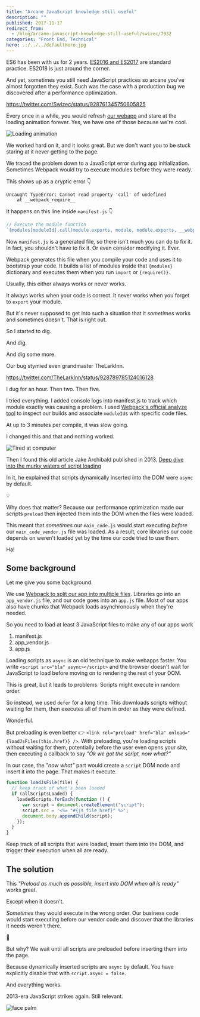 ```yaml
---
title: "Arcane JavaScript knowledge still useful"
description: ""
published: 2017-11-17
redirect_from:
  - /blog/arcane-javascript-knowledge-still-useful/swizec/7932
categories: "Front End, Technical"
hero: ../../../defaultHero.jpg
---
```


ES6 has been with us for 2 years. [ES2016 and ES2017](https://es2017.io) are standard practice. ES2018 is just around the corner.

And yet, sometimes you still need JavaScript practices so arcane you've almost forgotten they exist. Such was the case with a production bug we discovered after a performance optimization.

https://twitter.com/Swizec/status/928761345750605825

Every once in a while, you would refresh [our webapp](https://www.yup.com) and stare at the loading animation forever. Yes, we have one of those because we're cool.

![Loading animation](https://swizec.com/wp-content/uploads/2017/11/yuploader.gif)

We worked hard on it, and it looks great. But we don't want you to be stuck staring at it never getting to the page.

We traced the problem down to a JavaScript error during app initialization. Sometimes Webpack would try to execute modules before they were ready.

This shows up as a cryptic error 👇

```
Uncaught TypeError: Cannot read property 'call' of undefined
    at __webpack_require__
```

It happens on this line inside `manifest.js` 👇

```javascript
// Execute the module function
`{modules[moduleId].call(module.exports, module, module.exports, __webpack_require__)}`;
```

Now `manifest.js` is a generated file, so there isn't much you can do to fix it. In fact, you shouldn't have to fix it. Or even consider modifying it. Ever.

Webpack generates this file when you compile your code and uses it to bootstrap your code. It builds a list of modules inside that `{modules}` dictionary and executes them when you run `import` or `{require()}`.

Usually, this either always works or never works.

It always works when your code is correct. It never works when you forget to `export` your module.

But it's never supposed to get into such a situation that it _sometimes_ works and sometimes doesn't. That is right out.

So I started to dig.

And dig.

And dig some more.

Our bug stymied even grandmaster TheLarkInn.

https://twitter.com/TheLarkInn/status/928789785124016128

I dug for an hour. Then two. Then five.

I tried everything. I added console logs into manifest.js to track which module exactly was causing a problem. I used [Webpack's official analyze tool](https://webpack.github.io/analyse/) to inspect our builds and associate `moduleId`s with specific code files.

At up to 3 minutes per compile, it was slow going.

I changed this and that and nothing worked.

![Tired at computer](https://swizec.com/wp-content/uploads/2017/11/tired-at-computer.gif)

Then I found this old article Jake Archibald published in 2013. [Deep dive into the murky waters of script loading](https://www.html5rocks.com/en/tutorials/speed/script-loading/)

In it, he explained that scripts dynamically inserted into the DOM were `async` by default.

💡

Why does that matter? Because our performance optimization made our scripts `preload` then injected them into the DOM when the files were loaded.

This meant that _sometimes_ our `main_code.js` would start executing _before_ our `main_code_vendor.js` file was loaded. As a result, core libraries our code depends on weren't loaded yet by the time our code tried to use them.

Ha!

## Some background

Let me give you some background.

We use [Webpack to split our app into multiple files](https://swizec.com/blog/a-dirty-webpack-trick-that-reduced-our-gzipped-bundle-size-by-55kb/). Libraries go into an `app_vendor.js` file, and our code goes into an `app.js` file. Most of our apps also have chunks that Webpack loads asynchronously when they're needed.

So you need to load at least 3 JavaScript files to make any of our apps work

1.  manifest.js
2.  app_vendor.js
3.  app.js

Loading scripts as `async` is an old technique to make webapps faster. You write `<script src="bla" async></script>` and the browser doesn't wait for JavaScript to load before moving on to rendering the rest of your DOM.

This is great, but it leads to problems. Scripts might execute in random order.

So instead, we used `defer` for a long time. This downloads scripts without waiting for them, then executes all of them in order as they were defined.

Wonderful.

But preloading is even better 👉 `<link rel="preload" href="bla" onload="{loadJsFiles(this.href)} />`. With preloading, you're loading scripts without waiting for them, potentially before the user even opens your site, then executing a callback to say _"Ok we got the script, now what?"_

In our case, the _"now what"_ part would create a `script` DOM node and insert it into the page. That makes it execute.

```javascript
function loadJsFile(file) {
  // keep track of what's been loaded
  if (allScriptsLoaded) {
    loadedScripts.forEach(function () {
      var script = document.createElement("script");
      script.src = '<%= "#{js_file_href}" %>';
      document.body.appendChild(script);
    });
  }
}
```

Keep track of all scripts that were loaded, insert them into the DOM, and trigger their execution when all are ready.

## The solution

This _"Preload as much as possible, insert into DOM when all is ready"_ works great.

Except when it doesn't.

_Sometimes_ they would execute in the wrong order. Our business code would start executing before our vendor code and discover that the libraries it needs weren't there.

💩

But why? We wait until all scripts are preloaded before inserting them into the page.

Because dynamically inserted scripts are `async` by default. You have explicitly disable that with `script.async = false`.

And everything works.

2013-era JavaScript strikes again. Still relevant.

![face palm](https://swizec.com/wp-content/uploads/2017/11/cosby-facepalm.gif)